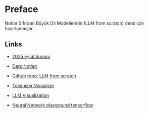 # Preface {.unnumbered}

Notlar Sıfırdan Büyük Dil Modellerinin (LLM from scratch) dersi için hazırlanmıştır.


## Links

- [2025 Eylül Sunum](sunum-llm/sunumlar/sunum-LLM-giris-2025/sunum-LLM-giris-2025.html)

- [Ders Notları](notes/index.html)

- [Github repo: LLM from scratch](https://github.com/rasbt/LLMs-from-scratch)

- [Tokenizer Visualizer](https://tiktokenizer.vercel.app/)

- [LLM Visualization](https://bbycroft.net/llm)

- [Neural Network playground tensorflow](https://playground.tensorflow.org/)








